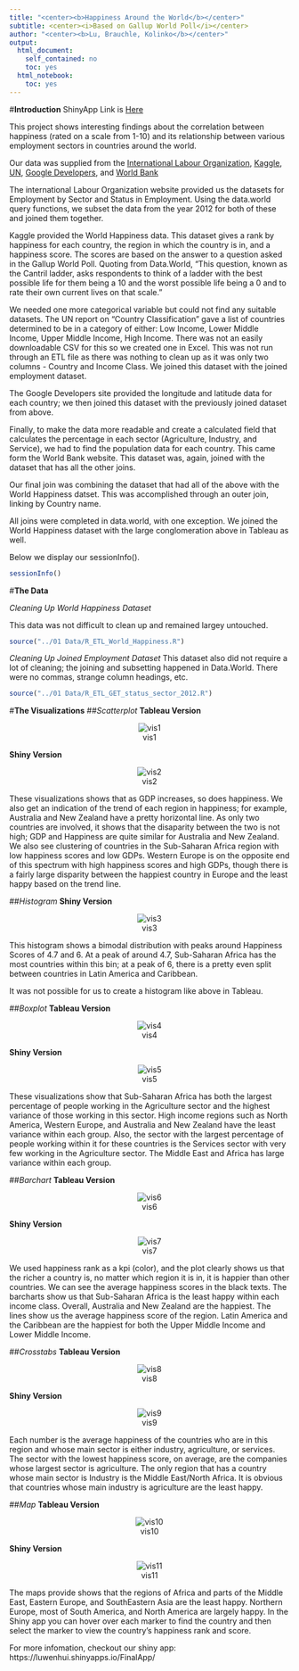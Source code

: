 ```yaml
---
title: "<center><b>Happiness Around the World</b></center>"
subtitle: <center><i>Based on Gallup World Poll</i></center>
author: "<center><b>Lu, Brauchle, Kolinko</b></center>"
output:
  html_document:
    self_contained: no
    toc: yes
  html_notebook:
    toc: yes
---
```


#**Introduction**
ShinyApp Link is [Here](https://brauchlen.shinyapps.io/FinalApp/)

This project shows interesting findings about the correlation between happiness (rated on a scale from 1-10) and its relationship between various employment sectors in countries around the world. 

Our data was supplied from the [International Labour Organization](http://www.ilo.org/global/research/global-reports/global-employment-trends/2014/WCMS_234879/lang--en/index.htm), [Kaggle](https://www.kaggle.com/unsdsn/world-happiness),
[UN](http://www.un.org/en/development/desa/policy/wesp/wesp_current/2014wesp_country_classification.pdf), [Google Developers](https://developers.google.com/public-data/docs/canonical/countries_csv), and [World Bank](http://data.worldbank.org/indicator/SP.POP.TOTL)

The international Labour Organization website provided us the datasets for Employment by Sector and Status in Employment. Using the data.world query functions, we subset the data from the year 2012 for both of these and joined them together. 

Kaggle provided the World Happiness data. This dataset gives a rank by happiness for each country, the region in which the country is in, and a happiness score. The scores are based on the answer to a question asked in the Gallup World Poll. Quoting from Data.World, "This question, known as the Cantril ladder, asks respondents to think of a ladder with the best possible life for them being a 10 and the worst possible life being a 0 and to rate their own current lives on that scale."

We needed one more categorical variable but could not find any suitable datasets. The UN report on "Country Classification" gave a list of countries determined to be in a category of either: Low Income, Lower Middle Income, Upper Middle Income, High Income. There was not an easily downloadable CSV for this so we created one in Excel. This was not run through an ETL file as there was nothing to clean up as it was only two columns - Country and Income Class. We joined this dataset with the joined employment dataset. 

The Google Developers site provided the longitude and latitude data for each country; we then joined this dataset with the previously joined dataset from above. 

Finally, to make the data more readable and create a calculated field that calculates the percentage in each sector (Agriculture, Industry, and Service), we had to find the population data for each country. This came form the World Bank website. This dataset was, again, joined with the dataset that has all the other joins. 

Our final join was combining the dataset that had all of the above with the World Happiness datset. This was accomplished through an outer join, linking by Country name. 

All joins were completed in data.world, with one exception. We joined the World Happiness dataset with the large conglomeration above in Tableau as well. 

Below we display our sessionInfo().

```r
sessionInfo()
```

#**The Data**


*Cleaning Up World Happiness Dataset*

This data was not difficult to clean up and remained largey untouched. 

```r
source("../01 Data/R_ETL_World_Happiness.R")
```

*Cleaning Up Joined Employment Dataset*
This dataset also did not require a lot of cleaning; the joining and subsetting happened in Data.World. There were no commas, strange column headings, etc.
```r
source("../01 Data/R_ETL_GET_status_sector_2012.R")
```



#**The Visualizations**
##*Scatterplot*
<b>Tableau Version</b>
<center>![vis1](../03 Visualizations/Scatterplot.png)</center>
<b>Shiny Version</b>
<center>![vis2](../03 Visualizations/Scatterplot_Shiny.png)</center>
These visualizations shows that as GDP increases, so does happiness. We also get an indication of the trend of each region in happiness; for example, Australia and New Zealand have a pretty horizontal line. As only two countries are involved, it shows that the disaparity between the two is not high; GDP and Happiness are quite similar for Australia and New Zealand. We also see clustering of countries in the Sub-Saharan Africa region with low happiness scores and low GDPs. Western Europe is on the opposite end of this spectrum with high happiness scores and high GDPs, though there is a fairly large disparity between the happiest country in Europe and the least happy based on the trend line. 

##*Histogram*
<b>Shiny Version</b>
<center>![vis3](../03 Visualizations/Histogram_Shiny.png)</center>
This histogram shows a bimodal distribution with peaks around  Happiness Scores of 4.7 and 6. At a peak of around 4.7, Sub-Saharan Africa has the most countries within this bin; at a peak of 6, there is a pretty even split between countries in Latin America and Caribbean. 

It was not possible for us to create a histogram like above in Tableau. 

##*Boxplot*
<b>Tableau Version</b>
<center>![vis4](../03 Visualizations/Boxplot.png)</center>
<b>Shiny Version</b>
<center>![vis5](../03 Visualizations/Boxplot_Shiny.png)</center>

These visualizations show that Sub-Saharan Africa  has both the largest percentage of people working in the Agriculture sector and the highest variance of those working in this sector. High income regions such as North America, Western Europe, and Australia and New Zealand have the least variance within each group. Also, the sector with the largest percentage of people working within it for these countries is the Services sector with very few working in the Agriculture sector. The Middle East and Africa has large variance within each group.

##*Barchart*
<b>Tableau Version</b>
<center>![vis6](../03 Visualizations/barchart1.png)</center>
<b>Shiny Version</b>
<center>![vis7](../03 Visualizations/barchart_shiny.png)</center>

We used happiness rank as a kpi (color), and the plot clearly shows us that the richer a country is, no matter which region it is in, it is happier than other countries. We can see the average happiness scores in the black texts. The barcharts show us that Sub-Saharan Africa is the least happy within each income class. Overall, Australia and New Zealand are the happiest. The lines show us the average happiness score of the region. Latin America and the Caribbean are the happiest for both the Upper Middle Income and Lower Middle Income. 

##*Crosstabs*
<b>Tableau Version</b>
<center>![vis8](../03 Visualizations/crosstab2.png)</center>
<b>Shiny Version</b>
<center>![vis9](../03 Visualizations/crosstb_shiny.png)</center>

Each number is the average happiness of the countries who are in this region and whose main sector is either industry, agriculture, or services. The sector with the lowest happiness score, on average, are the companies whose largest sector is agriculture. The only region that has a country whose main sector is Industry is the Middle East/North Africa. It is obvious that countries whose main industry is agriculture are the least happy.

##*Map*
<b>Tableau Version</b>
<center>![vis10](../03 Visualizations/Map.png)</center>
<b>Shiny Version</b>
<center>![vis11](../03 Visualizations/map_shiny.png)</center>

The maps provide shows that the regions of Africa and parts of the Middle East, Eastern Europe, and SouthEastern Asia are the least happy. Northern Europe, most of South America, and North America are largely happy. In the Shiny app you can hover over each marker to find the country and then select the marker to view the country's happiness rank and score.

For more infomation, checkout our shiny app: 
https://luwenhui.shinyapps.io/FinalApp/